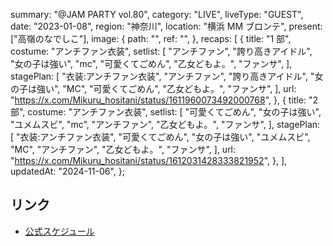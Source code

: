   summary: "@JAM PARTY vol.80",
  category: "LIVE",
  liveType: "GUEST",
  date: "2023-01-08",
  region: "神奈川",
  location: "横浜 MM ブロンテ",
  present: ["高嶺のなでしこ"],
  image: {
    path: "",
    ref: "",
  },
  recaps: [
    {
      title: "1 部",
      costume: "アンチファン衣装",
      setlist: [
        "アンチファン",
        "誇り高きアイドル",
        "女の子は強い",
        "mc",
        "可愛くてごめん",
        "乙女どもよ。",
        "ファンサ",
      ],
      stagePlan: [
        "衣装:アンチファン衣装",
        "アンチファン",
        "誇り高きアイドル",
        "女の子は強い",
        "MC",
        "可愛くてごめん",
        "乙女どもよ。",
        "ファンサ",
      ],
      url: "https://x.com/Mikuru_hositani/status/1611960073492000768",
    },
    {
      title: "2 部",
      costume: "アンチファン衣装",
      setlist: [
        "可愛くてごめん",
        "女の子は強い",
        "ユメムスビ",
        "mc",
        "アンチファン",
        "乙女どもよ。",
        "ファンサ",
      ],
      stagePlan: [
        "衣装:アンチファン衣装",
        "可愛くてごめん",
        "女の子は強い",
        "ユメムスビ",
        "MC",
        "アンチファン",
        "乙女どもよ。",
        "ファンサ",
      ],
      url: "https://x.com/Mikuru_hositani/status/1612031428333821952",
    },
  ],
  updatedAt: "2024-11-06",
};

## リンク

- [公式スケジュール](https://takanenonadeshiko.jp/?p=617)
